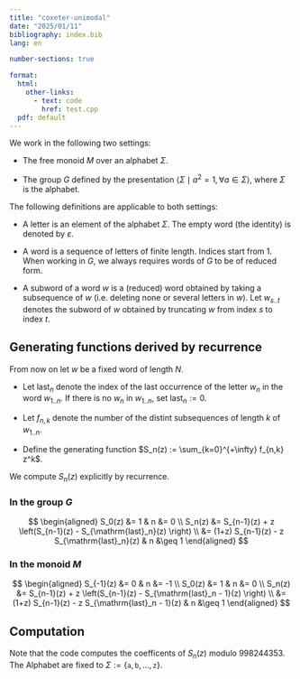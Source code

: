 ```yaml
---
title: "coxeter-unimodal"
date: "2025/01/11"
bibliography: index.bib
lang: en

number-sections: true

format:
  html:
    other-links:
      - text: code
        href: test.cpp
  pdf: default
---
```


We work in the following two settings:
  
- The free monoid $M$ over an alphabet $\Sigma$.

- The group $G$ defined by the presentation $\left\langle \Sigma \mid a^2 = 1,\, \forall a \in \Sigma \right\rangle$, where $\Sigma$ is the alphabet.

The following definitions are applicable to both settings:

- A letter is an element of the alphabet $\Sigma$. The empty word (the identity) is denoted by $\varepsilon$.

- A word is a sequence of letters of finite length. Indices start from $1$. When working in $G$, we always requires words of $G$ to be of reduced form.

- A subword of a word $w$ is a (reduced) word obtained by taking a subsequence of $w$ (i.e. deleting none or several letters in $w$). Let $w_{s..t}$ denotes the subword of $w$ obtained by truncating $w$ from index $s$ to index $t$.

## Generating functions derived by recurrence

From now on let $w$ be a fixed word of length $N$.

- Let $\mathrm{last}_n$ denote the index of the last occurrence of the letter $w_n$ in the word $w_{1..n}$. If there is no $w_n$ in $w_{1..n}$, set $\mathrm{last}_n := 0$.

- Let $f_{n,k}$ denote the number of the distint subsequences of length $k$ of $w_{1..n}$.

- Define the generating function $S_n(z) := \sum_{k=0}^{+\infty} f_{n,k} z^k$.

We compute $S_n(z)$ explicitly by recurrence.

### In the group $G$

$$
\begin{aligned}
S_0(z) &= 1 & n &= 0 \\
S_n(z) &= S_{n-1}(z) + z \left(S_{n-1}(z) - S_{\mathrm{last}_n}(z) \right) \\
       &= (1+z) S_{n-1}(z) - z S_{\mathrm{last}_n}(z) & n &\geq 1
\end{aligned}
$$

### In the monoid $M$

$$
\begin{aligned}
S_{-1}(z) &= 0 & n &= -1 \\
S_0(z) &= 1 & n &= 0 \\
S_n(z) &= S_{n-1}(z) + z \left(S_{n-1}(z) - S_{\mathrm{last}_n - 1}(z) \right) \\
       &= (1+z) S_{n-1}(z) - z S_{\mathrm{last}_n - 1}(z) & n &\geq 1
\end{aligned}
$$

## Computation

Note that the code computes the coefficents of $S_n(z)$ modulo $998244353$. The Alphabet are fixed to $\Sigma := \{ \mathtt{a},\mathtt{b},\dots,\mathtt{z} \}$.